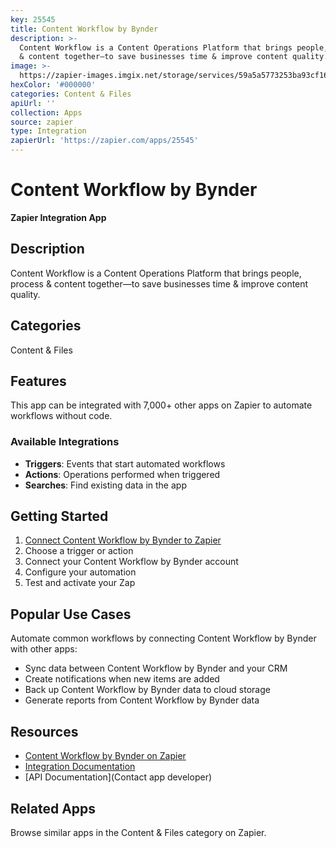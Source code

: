 ```yaml
---
key: 25545
title: Content Workflow by Bynder
description: >-
  Content Workflow is a Content Operations Platform that brings people, process
  & content together—to save businesses time & improve content quality.
image: >-
  https://zapier-images.imgix.net/storage/services/59a5a5773253ba93cf16d28a276da6e2.png?auto=format%2Ccompress&ixlib=python-3.0.0&q=50
hexColor: '#000000'
categories: Content & Files
apiUrl: ''
collection: Apps
source: zapier
type: Integration
zapierUrl: 'https://zapier.com/apps/25545'
---
```

# Content Workflow by Bynder

**Zapier Integration App**

## Description

Content Workflow is a Content Operations Platform that brings people, process & content together—to save businesses time & improve content quality.

## Categories

Content & Files

## Features

This app can be integrated with 7,000+ other apps on Zapier to automate workflows without code.

### Available Integrations

- **Triggers**: Events that start automated workflows
- **Actions**: Operations performed when triggered
- **Searches**: Find existing data in the app

## Getting Started

1. [Connect Content Workflow by Bynder to Zapier](https://zapier.com/apps/25545)
2. Choose a trigger or action
3. Connect your Content Workflow by Bynder account
4. Configure your automation
5. Test and activate your Zap

## Popular Use Cases

Automate common workflows by connecting Content Workflow by Bynder with other apps:

- Sync data between Content Workflow by Bynder and your CRM
- Create notifications when new items are added
- Back up Content Workflow by Bynder data to cloud storage
- Generate reports from Content Workflow by Bynder data

## Resources

- [Content Workflow by Bynder on Zapier](https://zapier.com/apps/25545)
- [Integration Documentation](https://zapier.com/apps/25545/integrations)
- [API Documentation](Contact app developer)

## Related Apps

Browse similar apps in the Content & Files category on Zapier.
